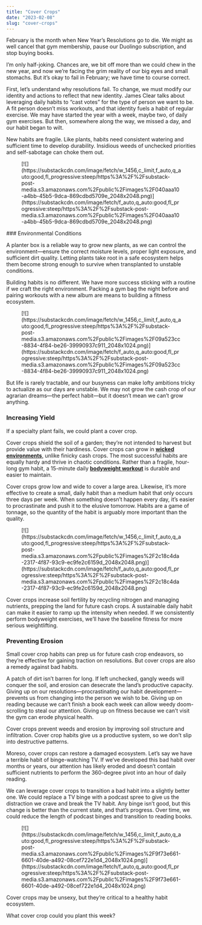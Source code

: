 ```yaml
---
title: "Cover Crops"
date: "2023-02-08"
slug: "cover-crops"
---
```


February is the month when New Year’s Resolutions go to die. We might as well cancel that gym membership, pause our Duolingo subscription, and stop buying books.

I’m only half-joking. Chances are, we bit off more than we could chew in the new year, and now we’re facing the grim reality of our big eyes and small stomachs. But it’s okay to fail in February; we have time to course correct.

First, let’s understand why resolutions fail. To change, we must modify our identity and actions to reflect that new identity. James Clear talks about leveraging daily habits to “cast votes” for the type of person we want to be. A fit person doesn’t miss workouts, and that identity fuels a habit of regular exercise. We may have started the year with a week, maybe two, of daily gym exercises. But then, somewhere along the way, we missed a day, and our habit began to wilt.

New habits are fragile. Like plants, habits need consistent watering and sufficient time to develop durability. Insidious weeds of unchecked priorities and self-sabotage can choke them out.

<figure class="wp-block-image">[![](https://substackcdn.com/image/fetch/w_1456,c_limit,f_auto,q_auto:good,fl_progressive:steep/https%3A%2F%2Fsubstack-post-media.s3.amazonaws.com%2Fpublic%2Fimages%2F040aaa10-a4bb-45b5-9dca-869cdbd5709e_2048x2048.png)](https://substackcdn.com/image/fetch/f_auto,q_auto:good,fl_progressive:steep/https%3A%2F%2Fsubstack-post-media.s3.amazonaws.com%2Fpublic%2Fimages%2F040aaa10-a4bb-45b5-9dca-869cdbd5709e_2048x2048.png)</figure>### Environmental Conditions

A planter box is a reliable way to grow new plants, as we can control the environment—ensure the correct moisture levels, proper light exposure, and sufficient dirt quality. Letting plants take root in a safe ecosystem helps them become strong enough to survive when transplanted to unstable conditions.

Building habits is no different. We have more success sticking with a routine if we craft the right environment. Packing a gym bag the night before and pairing workouts with a new album are means to building a fitness ecosystem.

<figure class="wp-block-image">[![](https://substackcdn.com/image/fetch/w_1456,c_limit,f_auto,q_auto:good,fl_progressive:steep/https%3A%2F%2Fsubstack-post-media.s3.amazonaws.com%2Fpublic%2Fimages%2F09a523cc-8834-4f84-be26-39990937c911_2048x1024.png)](https://substackcdn.com/image/fetch/f_auto,q_auto:good,fl_progressive:steep/https%3A%2F%2Fsubstack-post-media.s3.amazonaws.com%2Fpublic%2Fimages%2F09a523cc-8834-4f84-be26-39990937c911_2048x1024.png)</figure>But life is rarely tractable, and our busyness can make lofty ambitions tricky to actualize as our days are unstable. We may not grow the cash crop of our agrarian dreams—the perfect habit—but it doesn’t mean we can’t grow anything.

### Increasing Yield

If a specialty plant fails, we could plant a cover crop.

Cover crops shield the soil of a garden; they’re not intended to harvest but provide value with their hardiness. Cover crops can grow in [**wicked environments**,](https://turtlespace.blog/p/wicked-problems) unlike finicky cash crops. The most successful habits are equally hardy and thrive in chaotic conditions. Rather than a fragile, hour-long gym habit, a 15-minute daily [**bodyweight workout**](https://bodyweight.fit/) is durable and easier to maintain.

Cover crops grow low and wide to cover a large area. Likewise, it’s more effective to create a small, daily habit than a medium habit that only occurs three days per week. When something doesn’t happen every day, it’s easier to procrastinate and push it to the elusive tomorrow. Habits are a game of tonnage, so the quantity of the habit is arguably more important than the quality.

<figure class="wp-block-image">[![](https://substackcdn.com/image/fetch/w_1456,c_limit,f_auto,q_auto:good,fl_progressive:steep/https%3A%2F%2Fsubstack-post-media.s3.amazonaws.com%2Fpublic%2Fimages%2F2c18c4da-2317-4f87-93c9-ec9fe2c6159d_2048x2048.png)](https://substackcdn.com/image/fetch/f_auto,q_auto:good,fl_progressive:steep/https%3A%2F%2Fsubstack-post-media.s3.amazonaws.com%2Fpublic%2Fimages%2F2c18c4da-2317-4f87-93c9-ec9fe2c6159d_2048x2048.png)</figure>Cover crops increase soil fertility by recycling nitrogen and managing nutrients, prepping the land for future cash crops. A sustainable daily habit can make it easier to ramp up the intensity when needed. If we consistently perform bodyweight exercises, we’ll have the baseline fitness for more serious weightlifting.

### Preventing Erosion

Small cover crop habits can prep us for future cash crop endeavors, so they’re effective for gaining traction on resolutions. But cover crops are also a remedy against bad habits.

A patch of dirt isn’t barren for long. If left unchecked, gangly weeds will conquer the soil, and erosion can desecrate the land’s productive capacity. Giving up on our resolutions—procrastinating our habit development—prevents us from changing into the person we wish to be. Giving up on reading because we can’t finish a book each week can allow weedy doom-scrolling to steal our attention. Giving up on fitness because we can’t visit the gym can erode physical health.

Cover crops prevent weeds and erosion by improving soil structure and infiltration. Cover crop habits give us a productive system, so we don’t slip into destructive patterns.

Moreso, cover crops can restore a damaged ecosystem. Let’s say we have a terrible habit of binge-watching TV. If we’ve developed this bad habit over months or years, our attention has likely eroded and doesn’t contain sufficient nutrients to perform the 360-degree pivot into an hour of daily reading.

We can leverage cover crops to transition a bad habit into a slightly better one. We could replace a TV binge with a podcast spree to give us the distraction we crave and break the TV habit. Any binge isn’t good, but this change is better than the current state, and that’s progress. Over time, we could reduce the length of podcast binges and transition to reading books.

<figure class="wp-block-image">[![](https://substackcdn.com/image/fetch/w_1456,c_limit,f_auto,q_auto:good,fl_progressive:steep/https%3A%2F%2Fsubstack-post-media.s3.amazonaws.com%2Fpublic%2Fimages%2F9f73e661-6601-40de-a492-08cef722e1d4_2048x1024.png)](https://substackcdn.com/image/fetch/f_auto,q_auto:good,fl_progressive:steep/https%3A%2F%2Fsubstack-post-media.s3.amazonaws.com%2Fpublic%2Fimages%2F9f73e661-6601-40de-a492-08cef722e1d4_2048x1024.png)</figure>Cover crops may be unsexy, but they’re critical to a healthy habit ecosystem.

What cover crop could you plant this week?